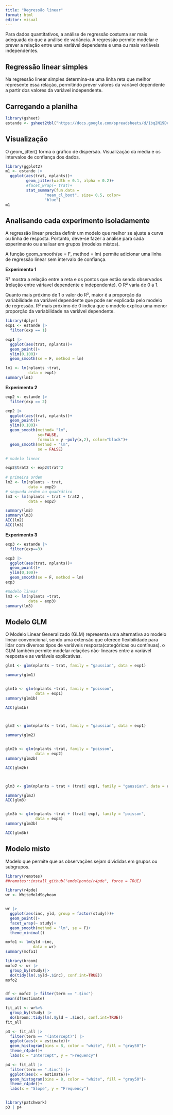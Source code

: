 ```yaml
---
title: "Regressão linear"
format: html
editor: visual
---
```


Para dados quantitativos, a análise de regressão costuma ser mais adequada do que a análise de variância. A regressão permite modelar e prever a relação entre uma variável dependente e uma ou mais variáveis independentes.

## Regressão linear simples

Na regressão linear simples determina-se uma linha reta que melhor represente essa relação, permitindo prever valores da variável dependente a partir dos valores da variável independente.

## Carregando a planilha

```r
library(gsheet)
estande <- gsheet2tbl("https://docs.google.com/spreadsheets/d/1bq2N19DcZdtax2fQW9OHSGMR0X2__Z9T/edit#gid=401662555")
```

## Visualização

O geom_jitter() forma o gráfico de dispersão. Visualização da média e os intervalos de confiança dos dados.

```r
library(ggplot2)
m1 <- estande |>
  ggplot(aes(trat, nplants))+
         geom_jitter(width = 0.1, alpha = 0.2)+
         #facet_wrap(~ trat)+
         stat_summary(fun.data = 
                 "mean_cl_boot", size= 0.5, color=
                 "blue")
m1
```

## Analisando cada experimento isoladamente

A regressão linear precisa definir um modelo que melhor se ajuste a curva ou linha de resposta. Portanto, deve-se fazer a análise para cada experimento ou analisar em grupos (modelos mistos).

A função geom_smooth(se = F, method = lm) permite adicionar uma linha de regressão linear sem intervalo de confiança.

**Experimento 1**

R² mostra a relação entre a reta e os pontos que estão sendo observados (relação entre váriavel dependente e independente). O R² varia de 0 a 1.

Quanto mais próximo de 1 o valor do R², maior é a proporção da variabilidade na variável dependente que pode ser explicada pelo modelo de regressão. R² mais próximo de 0 indica que o modelo explica uma menor proporção da variabilidade na variável dependente.

```r
library(dplyr)
exp1 <- estande |> 
  filter(exp == 1)

exp1 |>
  ggplot(aes(trat, nplants))+
  geom_point()+
  ylim(0,100)+
  geom_smooth(se = F, method = lm)

lm1 <- lm(nplants ~trat,
          data = exp1)
summary(lm1)

```

**Experimento 2**

```r

exp2 <- estande |> 
  filter(exp == 2)

exp2 |> 
  ggplot(aes(trat, nplants))+
  geom_point()+
  ylim(0,100)+
  geom_smooth(method= "lm", 
              se=FALSE, 
              formula = y ~poly(x,2), color="black")+
  geom_smooth(method = "lm",
              se = FALSE)

# modelo linear

exp2$trat2 <- exp2$trat^2 
  
# primeira ordem
lm2 <- lm(nplants ~ trat, 
          data = exp2)
# segunda ordem ou quadrático
lm3 <- lm(nplants ~ trat + trat2 , 
          data = exp2)

summary(lm2)
summary(lm3)
AIC(lm2)
AIC(lm3)


```

**Experimento 3**

```r
exp3 <- estande |>
  filter(exp==3)

exp3 |>
  ggplot(aes(trat, nplants))+
  geom_point()+
  ylim(0,100)+
  geom_smooth(se = F, method = lm)
exp3

#modelo linear
lm3 <- lm(nplants ~trat,
          data = exp3)
summary(lm3)

```

## Modelo GLM

O Modelo Linear Generalizado (GLM) representa uma alternativa ao modelo linear convencional, sendo uma extensão que oferece flexibilidade para lidar com diversos tipos de variáveis resposta(categóricas ou contínuas). o GLM também permite modelar relações não-lineares entre a variável resposta e as variáveis explicativas.

```r
glm1 <- glm(nplants ~ trat, family = "gaussian", data = exp1)

summary(glm1)


glm1b <- glm(nplants ~trat, family = "poisson",
             data = exp1)
summary(glm1b)

AIC(glm1b)



glm2 <- glm(nplants ~ trat, family = "gaussian", data = exp1)

summary(glm2)


glm2b <- glm(nplants ~trat, family = "poisson",
             data = exp2)
summary(glm2b)

AIC(glm2b)



glm3 <- glm(nplants ~ trat + (trat| exp), family = "gaussian", data = exp1)

summary(glm3)
AIC(glm3)


glm3b <- glm(nplants ~trat + (trat| exp), family = "poisson",
             data = exp3)
summary(glm3b)

AIC(glm3b)
```

## Modelo misto

Modelo que permite que as observações sejam divididas em grupos ou subgrupos.

```r
library(remotes)
##remotes::install_github("emdelponte/r4pde", force = TRUE)

library(r4pde)
wr <- WhiteMoldSoybean


wr |> 
  ggplot(aes(inc, yld, group = factor(study)))+
  geom_point()+
  facet_wrap(~ study)+
  geom_smooth(method = "lm", se = F)+
  theme_minimal()

mofo1 <- lm(yld ~inc,
            data = wr)
summary(mofo1)

```

```r
library(broom)
mofo2 <- wr |>
  group_by(study)|>
  do(tidy(lm(.$yld~.$inc), conf.int=TRUE))
mofo2


df <- mofo2 |> filter(term == ".$inc")
mean(df$estimate)

fit_all <- wr%>%
  group_by(study) |> 
  do(broom::tidy(lm(.$yld ~ .$inc), conf.int=TRUE))
fit_all

p3 <- fit_all |> 
  filter(term == "(Intercept)") |> 
  ggplot(aes(x = estimate))+
  geom_histogram(bins = 8, color = "white", fill = "gray50")+
  theme_r4pde()+
  labs(x = "Intercept", y = "Frequency")

p4 <- fit_all |> 
  filter(term == ".$inc") |> 
  ggplot(aes(x = estimate))+
  geom_histogram(bins = 8, color = "white", fill = "gray50")+
  theme_r4pde()+
  labs(x = "Slope", y = "Frequency")


library(patchwork)
p3 | p4

```
